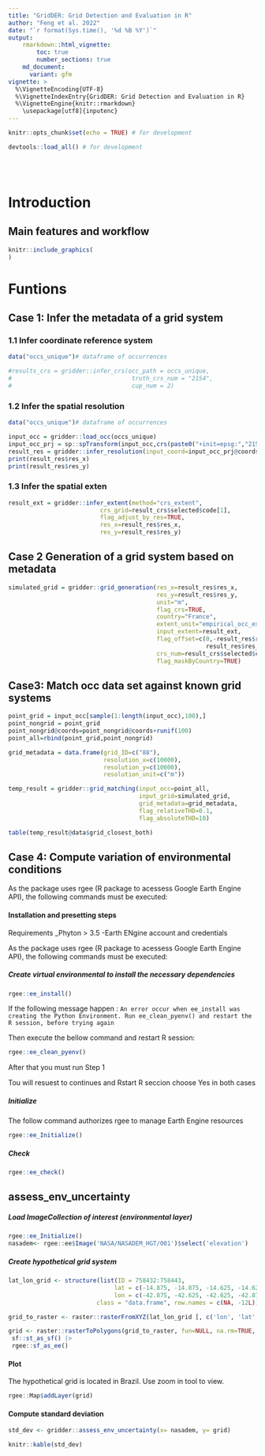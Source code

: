 ```yaml
---
title: "GridDER: Grid Detection and Evaluation in R"
author: "Feng et al. 2022"
date: "`r format(Sys.time(), '%d %B %Y')`"
output:
    rmarkdown::html_vignette:
        toc: true
        number_sections: true
    md_document:
      variant: gfm
vignette: >
  %\VignetteEncoding{UTF-8}
  %\VignetteIndexEntry{GridDER: Grid Detection and Evaluation in R}
  %\VignetteEngine{knitr::rmarkdown}
    \usepackage[utf8]{inputenc}
---
```



```r
knitr::opts_chunk$set(echo = TRUE) # for development
```

```r
devtools::load_all() # for development
```


<br/><br/>

# Introduction

## Main features and workflow

```r
knitr::include_graphics(
)
```




# Funtions

## Case 1: Infer the metadata of a grid system

### 1.1 Infer coordinate reference system 

```r


data("occs_unique")# dataframe of occurrences

#results_crs = gridder::infer_crs(occ_path = occs_unique,
#                                  truth_crs_num = "2154", 
#                                  cup_num = 2)
```

### 1.2  Infer the spatial resolution

```r
data("occs_unique")# dataframe of occurrences

input_occ = gridder::load_occ(occs_unique)
input_occ_prj = sp::spTransform(input_occ,crs(paste0("+init=epsg:","2154")))
result_res = gridder::infer_resolution(input_coord=input_occ_prj@coords,flag_unit="meter")
print(result_res$res_x)
print(result_res$res_y)

```

### 1.3  Infer the spatial exten

```r

result_ext = gridder::infer_extent(method="crs_extent",
                          crs_grid=result_crs$selected$code[1],
                          flag_adjust_by_res=TRUE,
                          res_x=result_res$res_x,
                          res_y=result_res$res_y)
```


## Case 2 Generation of a grid system based on metadata

```r

simulated_grid = gridder::grid_generation(res_x=result_res$res_x,
                                          res_y=result_res$res_y,
                                          unit="m",
                                          flag_crs=TRUE,
                                          country="France",
                                          extent_unit="empirical_occ_extent",
                                          input_extent=result_ext,
                                          flag_offset=c(0,-result_res$res_y*10,
                                                        result_res$res_x*10,0),
                                          crs_num=result_crs$selected$code[1],
                                          flag_maskByCountry=TRUE)

```


## Case3: Match occ data set against known grid systems

```r
point_grid = input_occ[sample(1:length(input_occ),100),]
point_nongrid = point_grid
point_nongrid@coords=point_nongrid@coords+runif(100)
point_all=rbind(point_grid,point_nongrid)

grid_metadata = data.frame(grid_ID=c("88"),
                           resolution_x=c(10000),
                           resolution_y=c(10000),
                           resolution_unit=c("m"))

temp_result = gridder::grid_matching(input_occ=point_all,
                                     input_grid=simulated_grid,
                                     grid_metadata=grid_metadata,
                                     flag_relativeTHD=0.1,
                                     flag_absoluteTHD=10)

table(temp_result@data$grid_closest_both)
```
## Case 4: Compute variation of environmental conditions

As the package uses rgee (R package to acessess Google Earth Engine API), the following commands must be executed:


#### Installation and presetting steps

Requirements 
_Phyton > 3.5 
-Earth ENgine account and credentials

As the package uses rgee (R package to acessess Google Earth Engine API), the following commands must be executed:

##### Create virtual environmental to install the necessary dependencies

```r
rgee::ee_install()
```

If the following message happen :
`An error occur when ee_install was creating the Python Environment. Run ee_clean_pyenv() and restart the R session, before trying again`

Then execute the bellow command and restart R session:

```r
rgee::ee_clean_pyenv()
```

After that you must run Step 1

Tou will resuest to continues and Rstart R seccion choose Yes in both cases 


##### Initialize

The follow command authorizes rgee to manage Earth Engine resources

```r
rgee::ee_Initialize()
```
##### Check

```r
rgee::ee_check()
```

## assess_env_uncertainty 

##### Load ImageCollection of interest (environmental layer)

```r

rgee::ee_Initialize()
nasadem<- rgee::ee$Image('NASA/NASADEM_HGT/001')$select('elevation')
```

##### Create hypothetical grid system

```r
lat_lon_grid <- structure(list(ID = 758432:758443,
                              lat = c(-14.875, -14.875, -14.625, -14.625, -14.875, -14.875, -14.625, -14.625, -14.375, -14.375, -14.125, -14.125),
                              lon = c(-42.875, -42.625, -42.625, -42.875, -42.375, -42.125, -42.125, -42.375, -42.375, -42.125, -42.125, -42.375)),
                         class = "data.frame", row.names = c(NA, -12L))

grid_to_raster <- raster::rasterFromXYZ(lat_lon_grid [, c('lon', 'lat', 'ID')], crs = '+proj=longlat +datum=WGS84 +no_defs')

grid <- raster::rasterToPolygons(grid_to_raster, fun=NULL, na.rm=TRUE, dissolve=FALSE) |>
 sf::st_as_sf() |>
 rgee::sf_as_ee()

```

#### Plot 
The hypothetical grid is located in Brazil. Use zoom in tool to view. 

```r
rgee::Map$addLayer(grid)
```

#### Compute standard deviation
```r
std_dev <- gridder::assess_env_uncertainty(x= nasadem, y= grid)

knitr::kable(std_dev)
```
 
